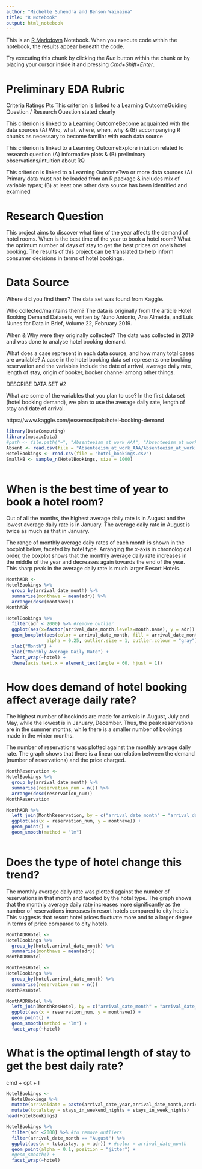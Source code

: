 ```yaml
---
author: "Michelle Suhendra and Benson Wainaina"
title: "R Notebook"
output: html_notebook
---
```


This is an [R Markdown](http://rmarkdown.rstudio.com) Notebook. When you execute code within the notebook, the results appear beneath the code. 

Try executing this chunk by clicking the *Run* button within the chunk or by placing your cursor inside it and pressing *Cmd+Shift+Enter*. 

# Preliminary EDA Rubric

Criteria	Ratings	Pts
This criterion is linked to a Learning OutcomeGuiding Question / Research Question stated clearly

This criterion is linked to a Learning OutcomeBecome acquainted with the data sources
(A) Who, what, where, when, why & (B) accompanying R chunks as necessary to become familiar with each data source

This criterion is linked to a Learning OutcomeExplore intuition related to research question
(A) informative plots & (B) preliminary observations/intuition about RQ

This criterion is linked to a Learning OutcomeTwo or more data sources
(A) Primary data must not be loaded from an R package & includes mix of variable types; (B) at least one other data source has been identified and examined

# Research Question

This project aims to discover what time of the year affects the demand of hotel rooms. When is the best time of the year to book a hotel room? What the optimum number of days of stay to get the best prices on one’s hotel booking. The results of this project can be translated to help inform consumer decisions in terms of hotel bookings.  

# Data Source
Where did you find them? The data set was found from Kaggle. 

Who collected/maintains them? The data is originally from the article Hotel Booking Demand Datasets, written by Nuno Antonio, Ana Almeida, and Luis Nunes for Data in Brief, Volume 22, February 2019.

When & Why were they originally collected? The data was collected in 2019 and was done to analyse hotel booking demand. 

What does a case represent in each data source, and how many total cases are available?
A case in the hotel booking data set represents one booking reservation and the variables include the date of arrival, average daily rate, length of stay, origin of booker, booker channel among other things. 

DESCRIBE DATA SET #2

What are some of the variables that you plan to use?
In the first data set (hotel booking demand), we plan to use the average daily rate, length of stay and date of arrival.  


https://www.kaggle.com/jessemostipak/hotel-booking-demand
```r
library(DataComputing)
library(mosaicData)
#path <- file.path("~", "Absenteeism_at_work_AAA", "Absenteeism_at_work.csv")
Absent <- read.csv(file = "Absenteeism_at_work_AAA/Absenteeism_at_work.csv", sep = ";")
HotelBookings <- read.csv(file = "hotel_bookings.csv")
SmallHB <- sample_n(HotelBookings, size = 1000)
  
```

# When is the best time of year to book a hotel room?
Out of all the months, the highest average daily rate is in August and the lowest average daily rate is in January. The average daily rate in August is twice as much as that in January. 

The range of monthly average daily rates of each month is shown in the boxplot below, faceted by hotel type. Arranging the x-axis in chronological order, the boxplot shows that the monthly average daily rate increases in the middle of the year and decreases again towards the end of the year. This sharp peak in the average daily rate is much larger Resort Hotels.  
```r
MonthADR <-
HotelBookings %>%
  group_by(arrival_date_month) %>%
  summarise(monthave = mean(adr)) %>%
  arrange(desc(monthave)) 
MonthADR

HotelBookings %>%
  filter(adr < 2000) %>% #remove outlier
  ggplot(aes(x=factor(arrival_date_month,levels=month.name), y = adr)) +
  geom_boxplot(aes(color = arrival_date_month, fill = arrival_date_month), 
               alpha = 0.25, outlier.size = 1, outlier.colour = "gray") +
  xlab("Month") + 
  ylab("Monthly Average Daily Rate") + 
  facet_wrap(~hotel) +
  theme(axis.text.x = element_text(angle = 60, hjust = 1))
```
# How does demand of hotel booking affect average daily rate?
The highest number of bookinds are made for arrivals in August, July and May, while the lowest is in January, December. Thus, the peak reservations are in the summer months, while there is a smaller number of bookings made in the winter months.  

The number of reservations was plotted against the monthly average daily rate. The graph shows that there is a linear correlation between the demand (number of reservations) and the price charged.
```r
MonthReservation <-
HotelBookings %>%
  group_by(arrival_date_month) %>%
  summarise(reservation_num = n()) %>%
  arrange(desc(reservation_num))
MonthReservation

MonthADR %>%
  left_join(MonthReservation, by = c("arrival_date_month" = "arrival_date_month")) %>%
  ggplot(aes(x = reservation_num, y = monthave)) +
  geom_point() +
  geom_smooth(method = "lm")
  
```


# Does the type of hotel change this trend?
The monthly average daily rate was plotted against the number of reservations in that month and faceted by the hotel type. The graph shows that the monthly average daily rate increases more significantly as the number of reservations increases in resort hotels compared to city hotels. This suggests that resort hotel prices fluctuate more and to a larger degree in terms of price compared to city hotels.
```r
MonthADRHotel <-
HotelBookings %>%
  group_by(hotel,arrival_date_month) %>%
  summarise(monthave = mean(adr)) 
MonthADRHotel

MonthResHotel <-
HotelBookings %>%
  group_by(hotel,arrival_date_month) %>%
  summarise(reservation_num = n()) 
MonthResHotel

MonthADRHotel %>%
  left_join(MonthResHotel, by = c("arrival_date_month" = "arrival_date_month", "hotel"="hotel")) %>%
  ggplot(aes(x = reservation_num, y = monthave)) +
  geom_point() +
  geom_smooth(method = "lm") +
  facet_wrap(~hotel)
```


# What is the optimal length of stay to get the best daily rate?
cmd + opt + I
```r
HotelBookings <- 
  HotelBookings %>%
  mutate(arrivaldate = paste(arrival_date_year,arrival_date_month,arrival_date_week_number, sep = '-')) %>%
  mutate(totalstay = stays_in_weekend_nights + stays_in_week_nights)
head(HotelBookings)

HotelBookings %>%
  filter(adr <2000) %>% #to remove outliers
  filter(arrival_date_month == "August") %>%
  ggplot(aes(x = totalstay, y = adr)) + #color = arrival_date_month
  geom_point(alpha = 0.1, position = "jitter") +
  #geom_smooth() +
  facet_wrap(~hotel)
```


